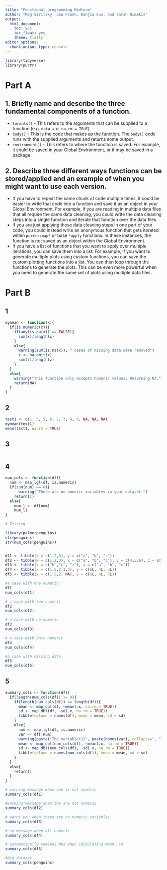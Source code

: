 ```yaml
---
title: "Functional programming Midterm"
author: "Meg Siritzky, Lea Frank, Wanjia Guo, and Sarah Dimakis"
output: 
  html_document: 
    toc: yes
    toc_float: yes
    theme: flatly
editor_options: 
  chunk_output_type: console
---
```


```r
library(tidyverse)
library(purrr)
```

# Part A

## 1. Briefly name and describe the three fundamental components of a function.

+ `formals()` - This refers to the arguments that can be supplied to a function (e.g. `data = ` or `na.rm = TRUE`)
\n
+ `body()` - This is the code that makes up the function. The `body()` code runs with the supplied arguments and returns some output.
\n
+ `environment()` - This refers to where the function is saved. For example, it could be saved in your Global Environment, or it may be saved in a package. 

## 2. Describe three different ways functions can be stored/applied and an example of when you might want to use each version.

+ If you have to repeat the same chunk of code multiple times, it could be easier to write that code into a function and save it as an object in your Global Environment. For example, if you are reading in multiple data files that all require the same data cleaning, you could write the data cleaning steps into a single function and iterate that function over the data files.
\n
+ If you are just applying those data cleaning steps in one part of your code, you could instead write an anonymous function that gets iterated within `purrr::map*` or base `*apply` functions. In these instances, the function is not saved as an object within the Global Environment. 
\n
+ If you have a list of functions that you want to apply over multiple iterations, you can save them into a list. For example, if you want to generate multiple plots using custom functions, you can save the custom plotting functions into a list. You can then loop through the functions to generate the plots. This can be even more powerful when you need to generate the same set of plots using multiple data files. 

# Part B

## 1

```r
mymean <- function(x){
  if(is.numeric(x)){
    if(any(is.na(x)) == FALSE){
      sum(x)/length(x)
    }
    else{
      warning(sum(is.na(x)), " cases of missing data were removed")
      z <- na.omit(x)
      sum(z)/length(z)
    }
  }
  else{
    warning("This function only accepts numeric values. Returning NA.")
    return(NA)
  }
}

```

## 2

```r
test1 <- c(1, 3, 5, 6, 7, 3, 4, 6, NA, NA, NA)
mymean(test1)
mean(test1, na.rm = TRUE)

```

## 3

```r

```


## 4
```r
num_cols <- function(df){
  num <- map_lgl(df, is.numeric)
  if(sum(num) == 0){
      warning("There are no numeric variables in your dataset.")
    return()}
  else{
    num_l <- df[num]
    num_l}
}
```

```r
# Testing

library(palmerpenguins)
str(penguins)
str(num_cols(penguins))


df1 <- tibble(x = c(1,2,3), y = c("a", "b", "c"))
df2 <- tibble(w = c(1,2,3), x = c("a", "b", "c"), y = c(4,5,6), z = c("d", "e", "f"))
df3 <- tibble(x = c("b","c", "z"), y = c("a", "b", "c"))
df4 <- tibble(x = c(1.5,2.1,3), y = c(6L, 4L, 3L))
df5 <- tibble(x = c(1.5,2, NA), y = c(6L, 4L, 3L))

#a case with one numeric
df1 
num_cols(df1)

# a case with two numeric
df2
num_cols(df2)

# a case with no numeric
df3
num_cols(df3)

# a case with only numeric
df4
num_cols(df4)

#a case with missing data
df5
num_cols(df5)

```

## 5

```r

summary_cols <- function(df){
  if(length(num_cols(df)) != 0){
    if(length(num_cols(df)) == length(df)){
      mean <- map_dbl(df, ~mean(.x, na.rm = TRUE))
      sd <- map_dbl(df, ~sd(.x, na.rm = TRUE))
      tibble(column = names(df), mean = mean, sd = sd)
    }
    else{
      num <- map_lgl(df, is.numeric)
      var <- df[!num]
      warning(paste("The variable(s)", paste(names(var), collapse=", "), "have been ommitted because they are not numeric."))
      mean <- map_dbl(num_cols(df), ~mean(.x, na.rm = TRUE))
      sd <- map_dbl(num_cols(df), ~sd(.x, na.rm = TRUE))
      tibble(column = names(num_cols(df)), mean = mean, sd = sd)
    }
  }
  else{
    return()
  }
}

# warning message when one is not numeric
summary_cols(df1)

#warning message when two are not numeric 
summary_cols(df2)

# warns you when there are no numeric variables 
summary_cols(df3)

# no message when all numeric
summary_cols(df4)

# automatically removes NAs when calculating mean, sd
summary_cols(df5)

#big dataset
summary_cols(penguins)
```
